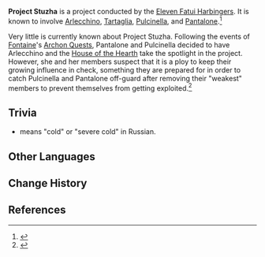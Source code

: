 {{Stub}}
{{Terminology Infobox
|type         = Lore
|affiliation  = Fatui
}}
'''Project Stuzha''' is a project conducted by the [[Eleven Fatui Harbingers]]. It is known to involve [[Arlecchino]], [[Tartaglia]], [[Pulcinella]], and [[Pantalone]].<ref>{{Ref/Quest|Sea Breeze Rendezvous}}</ref>

Very little is currently known about Project Stuzha. Following the events of [[Fontaine]]'s [[Archon Quest]]s, Pantalone and Pulcinella decided to have Arlecchino and the [[House of the Hearth]] take the spotlight in the project. However, she and her members suspect that it is a ploy to keep their growing influence in check, something they are prepared for in order to catch Pulcinella and Pantalone off-guard after removing their "weakest" members to prevent themselves from getting exploited.<ref>{{Ref/Quest|Into the Sunlight}}</ref>

==Trivia==
* {{Lang|"Stuzha"|ru=стужа|ru_rm=stuzha}} means "cold" or "severe cold" in Russian.

==Other Languages==
{{Other Languages
|en       = Project Stuzha
|zhs      = 严冬计划
|zhs_rm   = 
|zht      = 嚴冬計畫
|zht_rm   = 
|zh_tl    = 
|ja       = 厳冬計画
|ja_rm    = 
|ja_tl    = 
|ko       = 한겨울 계획
|ko_tl    = 
|es       = Plan Stuzha
|es_tl    = Stuzha Plan
|fr       = Projet Stuzha
|fr_tl    = Project Stuzha
|ru       = Проект «Стужа»
|ru_tl    = 
|th       = โปรเจกต์เหมันต์
|th_rm    = 
|th_tl    = 
|vi       = Kế Hoạch Stuzha
|vi_tl    = 
|de       = Projekt Stuzha
|de_tl    = 
|id       = Operasi Musim Dingin
|id_tl    = 
|pt       = Projeto Inverno
|pt_tl    = 
|tr       = Stuzha Projesi
|tr_tl    = 
|it       = Progetto Stuzha
|it_tl    = 
}}

==Change History==
{{Change History|introduced=4.6}}

==References==
{{Reflist}}